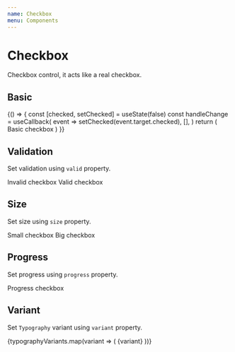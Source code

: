 ```yaml
---
name: Checkbox
menu: Components
---
```



# Checkbox

Checkbox control, it acts like a real checkbox.

## Basic

<Playground>
  {() => {
    const [checked, setChecked] = useState(false)
    const handleChange = useCallback(
      event => setChecked(event.target.checked),
      [],
    )
    return (
      <Checkbox checked={checked} onChange={handleChange}>
        Basic checkbox
      </Checkbox>
    )
  }}
</Playground>

## Validation

Set validation using `valid` property.

<Playground>
  <Boxer my={1}>
    <Checkbox valid={false}>Invalid checkbox</Checkbox>
    <Checkbox valid={true}>Valid checkbox</Checkbox>
  </Boxer>
</Playground>

## Size

Set size using `size` property.

<Playground>
  <Boxer my={1}>
    <Checkbox size={10}>Small checkbox</Checkbox>
    <Checkbox size={30}>Big checkbox</Checkbox>
  </Boxer>
</Playground>

## Progress

Set progress using `progress` property.

<Playground>
  <Boxer my={1}>
    <Checkbox progress>Progress checkbox</Checkbox>
  </Boxer>
</Playground>

## Variant

Set `Typography` variant using `variant` property.

<Playground>
  <Boxer my={1}>
    {typographyVariants.map(variant => (
      <Checkbox key={variant} variant={variant}>
        {variant}
      </Checkbox>
    ))}
  </Boxer>
</Playground>
